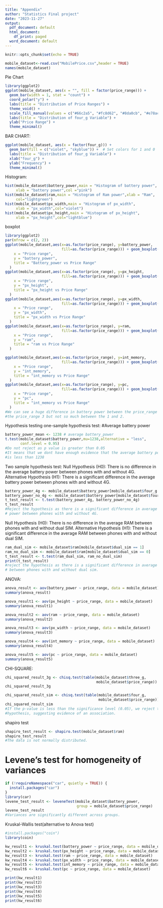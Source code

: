 ```yaml
---
title: "Appendix"
author: "Statistics Final project"
date: "2023-11-27"
output:
  pdf_document: default
  html_document:
    df_print: paged
  word_document: default
---
```


```r
knitr::opts_chunk$set(echo = TRUE)
```

```r
mobile_dataset<-read.csv("MobilePrice.csv",header = TRUE) 
names(mobile_dataset)
```
Pie Chart
```r

library(ggplot2)
ggplot(mobile_dataset, aes(x = "", fill = factor(price_range))) +
  geom_bar(width = 1, stat = "count") +
  coord_polar("y") +
  labs(title = "Distribution of Price Ranges") +
  theme_void() +
  scale_fill_manual(values = c("#66c2a5", "#fc8d62", "#8da0cb", "#e78ac3"))+
  labs(title = "Distribution of four_g Variable") +
  ylab("Price Range") +
  theme_minimal()

```
BAR CHART:
```r
ggplot(mobile_dataset, aes(x = factor(four_g))) +
  geom_bar(fill = c("violet", "skyblue")) +  # Set colors for 1 and 0
  labs(title = "Distribution of four_g Variable") +
  xlab("four_g") +
  ylab("Frequency") +
  theme_minimal()

```

Histogram:
```r
hist(mobile_dataset$battery_power,main = "Histogram of battery power",
     xlab = "battery power",col ="pink")
hist(mobile_dataset$ram,main = "Histogram of Ram power",xlab = "Ram",
     col="lightgreen")
hist(mobile_dataset$px_width,main = "Histogram of px_width",
     xlab = "px_width",col="violet")
hist(mobile_dataset$px_height,main = "Histogram of px_height",
     xlab = "px_height",col="lightblue")
```

boxplot
```r

library(ggplot2)
par(mfrow = c(2, 2))
ggplot(mobile_dataset,aes(x=as.factor(price_range), y=battery_power,
                          fill=as.factor(price_range))) + geom_boxplot()+ labs(
    x = "Price range",
    y = "battery_power",
    title = "Battery_power vs Price Range"
  )
ggplot(mobile_dataset,aes(x=as.factor(price_range), y=px_height, 
                          fill=as.factor(price_range))) + geom_boxplot()+ labs(
    x = "Price range",
    y = "px_height",
    title = "px_height vs Price Range"
  )
ggplot(mobile_dataset,aes(x=as.factor(price_range), y=px_width, 
                          fill=as.factor(price_range))) + geom_boxplot()+labs(
    x = "Price range",
    y = "px_width",
    title = "px_width vs Price Range"
  )
ggplot(mobile_dataset,aes(x=as.factor(price_range), y=ram, 
                          fill=as.factor(price_range))) + geom_boxplot()+labs(
    x = "Price range",
    y = "ram",
    title = "ram vs Price Range"
  )

ggplot(mobile_dataset,aes(x=as.factor(price_range), y=int_memory,
                          fill=as.factor(price_range))) + geom_boxplot()+labs(
    x = "Price range",
    y = "int_memory",
    title = "int_memory vs Price Range"
  )
ggplot(mobile_dataset,aes(x=as.factor(price_range), y=pc, 
                          fill=as.factor(price_range))) + geom_boxplot()+labs(
    x = "Price range",
    y = "pc",
    title = "int_memory vs Price Range"
  )
#We can see a huge difference in battery power between the price_range 0 and 
#the price_range 3 but not so much between the 1 and 2.
```
Hypothesis testing
one-sample hypothesis test:
#Average battery power 
```r
battery_power_mean <- 1238 # average battery_power
t.test(mobile_dataset$battery_power,mu=1238,alternative = "less",
       conf.level = 0.95)
#Do not reject as p value is greater than 0.05
#It means that we dont have enough evidence that the average battery power 
#is less than 1238
```
Two sample hypothesis test:
Null Hypothesis (H0): There is no difference in the average battery power 
between phones with and without 4G.
Alternative Hypothesis (H1): There is a significant difference in the average 
battery power between phones with and without 4G.
```r
battery_power_4g <- mobile_dataset$battery_power[mobile_dataset$four_g == 1]
battery_power_no_4g <- mobile_dataset$battery_power[mobile_dataset$four_g == 0]
t_test_result <- t.test(battery_power_4g, battery_power_no_4g)
t_test_result
#Reject the hypothesis as there is a significant difference in average battery
# power between phones with and without 4G.
```

Null Hypothesis (H0): There is no difference in the average RAM between phones
with and without dual SIM.
Alternative Hypothesis (H1): There is a significant difference in the average 
RAM between phones with and without dual SIM.
```r
ram_dual_sim <- mobile_dataset$ram[mobile_dataset$dual_sim == 1]
ram_no_dual_sim <- mobile_dataset$ram[mobile_dataset$dual_sim == 0]
t_test_result <- t.test(ram_dual_sim, ram_no_dual_sim)
print(t_test_result)
#reject the hypothesis as there is a significant difference in average ram
# between phones with and without dual sim.
```

ANOVA:
```r
anova_result <- aov(battery_power ~ price_range, data = mobile_dataset)
summary(anova_result)

anova_result1 <- aov(px_height ~ price_range, data = mobile_dataset)
summary(anova_result1)

anova_result2 <- aov(ram ~ price_range, data = mobile_dataset)
summary(anova_result2)

anova_result3 <- aov(px_width ~ price_range, data = mobile_dataset)
summary(anova_result3)

anova_result4 <- aov(int_memory ~ price_range, data = mobile_dataset)
summary(anova_result4)

anova_result5 <- aov(pc ~ price_range, data = mobile_dataset)
summary(anova_result5)
```
CHI-SQUARE:
```r
chi_squared_result_3g <- chisq.test(table(mobile_dataset$three_g,
                                          mobile_dataset$price_range))
chi_squared_result_3g

chi_squared_result_sim <- chisq.test(table(mobile_dataset$four_g, 
                                           mobile_dataset$price_range))
chi_squared_result_sim
#If the p-value is less than the significance level (0.05), we reject the null 
#hypothesis, suggesting evidence of an association.
```
shapiro test

```r
shapiro_test_result <- shapiro.test(mobile_dataset$ram)
shapiro_test_result
#The data is not normally distributed.
```

# Levene's test for homogeneity of variances
```r
if (!requireNamespace("car", quietly = TRUE)) {
  install.packages("car")
}
library(car)
levene_test_result <- leveneTest(mobile_dataset$battery_power, 
                                 group = mobile_dataset$price_range)
levene_test_result
#Variances are significantly different across groups.
```
Kruskal-Wallis test(alternative to Anova test)
```r
#install.packages("coin")
library(coin)

kw_result1 <- kruskal.test(battery_power ~ price_range, data = mobile_dataset)
kw_result2 <- kruskal.test(px_height ~ price_range, data = mobile_dataset)
kw_result3 <- kruskal.test(ram ~ price_range, data = mobile_dataset)
kw_result4 <- kruskal.test(px_width ~ price_range, data = mobile_dataset)
kw_result5 <- kruskal.test(int_memory ~ price_range, data = mobile_dataset)
kw_result6 <- kruskal.test(pc ~ price_range, data = mobile_dataset)

print(kw_result1)
print(kw_result2)
print(kw_result3)
print(kw_result4)
print(kw_result5)
print(kw_result6)

```

